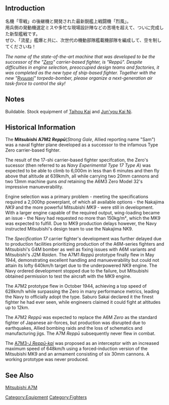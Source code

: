 {{EquipmentInfo|22}}

==Introduction==
名機「零戦」の後継機と開発された最新鋭艦上戦闘機「烈風」。<br>
用兵側の発動機選定ミスや多忙な現場設計陣などの苦境を超えて、ついに完成した新型艦戦です。<br>
ぜひ、「流星」艦爆と共に、次世代の機動部隊艦載機部隊を編成して、空を制してくださいね！

''The name of the state-of-the-art machine that was developed to be the successor of the "[[Type 52 Zero Fighter|Zero]]" carrier-based fighter, is "Reppū".''
''Despite difficulties in engine selection, preoccupied design teams and factories, it was completed as the new type of ship-based fighter.''
''Together with the new "[[Ryuusei (Shooting Star)|Ryuusei]]" torpedo-bomber, please organize a next-generation air task-force to control the sky!''
==Notes==
Buildable. Stock equipment of [[Taihou|Taihou Kai]] and [[Jun'you|Jun'you Kai Ni]].

== Historical Information ==
The '''Mitsubishi A7M2 ''Reppū '''''(''Strong Gale'', Allied reporting name "Sam") was a naval fighter plane developed as a successor to the infamous Type Zero carrier-based fighter. 

The result of the 17-shi carrier-based fighter specifcation, the Zero's sucessor (then referred to as ''Navy Experimental Type 17 Type A'') was expected to be able to climb to 6,000m in less than 6 minutes and then fly above that altitude at 639km/h, all while carrying two 20mm cannons and two 13mm machine guns ''and'' retaining the A6M3 Zero Model 32's impressive manueverability.

Engine selection was a primary problem - meeting the specifications required a 2,000hp powerplant, of which all available options - the Nakajima ''NK9'' and the more powerful Mitsubishi ''MK9'' - were still in development.
With a larger engine capable of the required output, wing-loading became an issue - the Navy had requested no more than 150kg/m², which the MK9 was expected to fulfill. Due to MK9 production delays however, the Navy instructed Mitsubishi's design team to use the Nakajima NK9.

The ''Specification 17'' carrier fighter's development was further delayed due to production facilities prioritizing production of the A6M-series fighters and Mitsubishi's G4M bomber as well as fixing issues with A6M variants and Mitsubishi's J2M ''Raiden''. The A7M1 ''Reppū'' prototype finally flew in May 1944, demonstrating excellent handling and manueverability but could not attain its lofty 640km/h target due to the underpowered NK9 engine. The Navy ordered development stopped due to the failure, but Mitsubishi obtained permission to test the aircraft with the MK9 engine.

The A7M2 prototype flew in October 1944, achieving a top speed of 628km/h while surpassing the Zero in many performance metrics, leading the Navy to officially adopt the type.
Saburo Sakai declared it the finest fighter he had ever seen, while engineers claimed it could fight at altitudes up to 12km.

The A7M2 ''Reppū'' was expected to replace the A6M ''Zero'' as the standard fighter of Japanese air-forces, but production was disrupted due to earthquakes, Allied bombing raids and the loss of schematics and manufacturing jigs. The A7M ''Reppū'' subsequently never flew in combat.

The [[Reppuu Kai (Strong Gale)|A7M3-J ''Reppū-kai'']] was proposed as an interceptor with an increased maximum speed of 648km/h using a forced-induction version of the Mitsubishi MK9 and an armament consisting of six 30mm cannons. A working prototype was never produced.
==See Also==
[[wikipedia:Mitsubishi A7M|Mitsubishi A7M]]
{{Equipmentlist}}
[[Category:Equipment]]
[[Category:Fighters]]